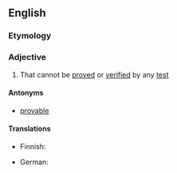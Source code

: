 ==English==

===Etymology===
{{prefix|en|un|provable}}

===Adjective===
{{en-adj}}

# That cannot be [[proved]] or [[verified]] by any [[test]]

====Antonyms====
* [[provable]]

====Translations====
{{trans-top|that cannot be proved or verified}}
* Finnish: {{t|fi|[[todistettavissa]] [[olematon]]}}
{{trans-mid}}
* German: {{t+|de|unbeweisbar}}
{{trans-bottom}}